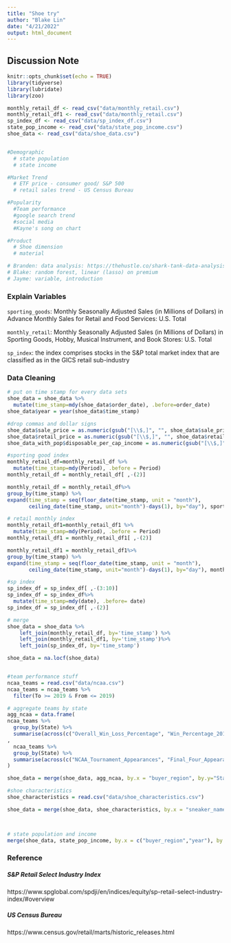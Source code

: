 ```yaml
---
title: "Shoe try"
author: "Blake Lin"
date: "4/21/2022"
output: html_document
---
```


## Discussion Note
```r
knitr::opts_chunk$set(echo = TRUE)
library(tidyverse)
library(lubridate)
library(zoo)

monthly_retail_df <- read_csv("data/monthly_retail.csv")
monthly_retail_df1 <- read_csv("data/monthly_retail.csv")
sp_index_df <- read_csv("data/sp_index_df.csv")
state_pop_income <- read_csv("data/state_pop_income.csv")
shoe_data <- read_csv("data/shoe_data.csv")


#Demographic
  # state population
  # state income

#Market Trend
  # ETF price - consumer good/ S&P 500
  # retail sales trend - US Census Bureau

#Popularity
  #Team performance
  #google search trend
  #social media
  #Kayne's song on chart 

#Product
  # Shoe dimension
  # material

# Branden: data analysis: https://thehustle.co/shark-tank-data-analysis-10-seasons/
# Blake: random forest, linear (lasso) on premium
# Jayme: variable, introduction
```



### Explain Variables
`sporting_goods`: Monthly Seasonally Adjusted Sales (in Millions of Dollars) in Advance Monthly Sales for Retail and Food Services: U.S. Total

`monthly_retail`: Monthly Seasonally Adjusted Sales (in Millions of Dollars) in Sporting Goods, Hobby, Musical Instrument, and Book Stores: U.S. Total

`sp_index`: the index comprises stocks in the S&P total market index that are classified as in the GICS retail sub-industry




### Data Cleaning 
```r
# put on time stamp for every data sets
shoe_data = shoe_data %>% 
  mutate(time_stamp=mdy(shoe_data$order_date), .before=order_date)
shoe_data$year = year(shoe_data$time_stamp)

#drop commas and dollar signs
shoe_data$sale_price = as.numeric(gsub("[\\$,]", "", shoe_data$sale_price))
shoe_data$retail_price = as.numeric(gsub("[\\$,]", "", shoe_data$retail_price))
shoe_data_with_pop$disposable_per_cap_income = as.numeric(gsub("[\\$,]", "", shoe_data_with_pop$disposable_per_cap_income))

#sporting good index
monthly_retail_df=monthly_retail_df %>% 
  mutate(time_stamp=mdy(Period), .before = Period)
monthly_retail_df = monthly_retail_df[ ,-(2)]

monthly_retail_df = monthly_retail_df%>%
group_by(time_stamp) %>%
expand(time_stamp = seq(floor_date(time_stamp, unit = "month"),
       ceiling_date(time_stamp, unit="month")-days(1), by="day"), sporting_goods) %>% as.data.frame()

# retail monthly index
monthly_retail_df1=monthly_retail_df1 %>% 
  mutate(time_stamp=mdy(Period), .before = Period)
monthly_retail_df1 = monthly_retail_df1[ ,-(2)]

monthly_retail_df1 = monthly_retail_df1%>%
group_by(time_stamp) %>%
expand(time_stamp = seq(floor_date(time_stamp, unit = "month"),
       ceiling_date(time_stamp, unit="month")-days(1), by="day"), monthly_retail) %>% as.data.frame()

#sp index
sp_index_df = sp_index_df[ ,-(3:10)]
sp_index_df = sp_index_df%>% 
  mutate(time_stamp=mdy(date), .before= date)
sp_index_df = sp_index_df[ ,-(2)]

# merge 
shoe_data = shoe_data %>%
    left_join(monthly_retail_df, by='time_stamp') %>%
    left_join(monthly_retail_df1, by='time_stamp')%>%
    left_join(sp_index_df, by='time_stamp')

shoe_data = na.locf(shoe_data)


#team performance stuff
ncaa_teams = read.csv("data/ncaa.csv")
ncaa_teams = ncaa_teams %>%
  filter(To >= 2019 & From <= 2019) 

# aggregate teams by state
agg_ncaa = data.frame(
ncaa_teams %>%
  group_by(State) %>%
  summarise(across(c("Overall_Win_Loss_Percentage", "Win_Percentage_2019","Win_Percentage_2018", "Yrs", "AP_Rank_2019", "AP_Ranked_2018"), ~ mean(.x, na.rm = TRUE)))
,
  ncaa_teams %>%
  group_by(State) %>%
  summarise(across(c("NCAA_Tournament_Appearances", "Final_Four_Appearances","NCAA_Championships", "AP_Final_Poll_Appearances"), ~ sum(.x, na.rm = TRUE)))
)

shoe_data = merge(shoe_data, agg_ncaa, by.x = "buyer_region", by.y="State", all.x = TRUE)

#shoe characteristics
shoe_characteristics = read.csv("data/shoe_characteristics.csv")

shoe_data = merge(shoe_data, shoe_characteristics, by.x = "sneaker_name", by.y="Shoe", all.x = TRUE)



# state population and income
merge(shoe_data, state_pop_income, by.x = c("buyer_region","year"), by.y = c("buyer_region","year"), all.x = TRUE)


```










### Reference 
##### S&P Retail Select Industry Index
https://www.spglobal.com/spdji/en/indices/equity/sp-retail-select-industry-index/#overview

##### US Census Bureau
https://www.census.gov/retail/marts/historic_releases.html


